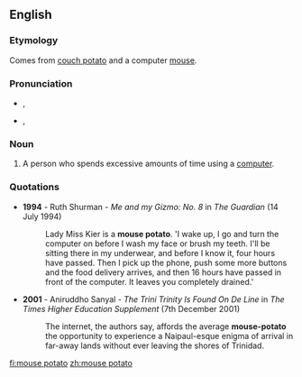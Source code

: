 ==English==

===Etymology===
Comes from [[couch potato]] and a computer [[mouse]].

===Pronunciation===
* {{a|UK}} {{IPA|/ˈmaʊs pəˈteɪ.təʊ/}}, {{SAMPA|/"maUs p@"teI.t@U/}}
* {{a|US}} {{IPA|/maʊs pəʊ.teɪ.təʊ/}}, {{SAMPA|/MaUs p@U.teI.t@U/}}

===Noun===
{{en-noun|sg=[[mouse]] [[potato]]|es}}

# {{idiom}} A person who spends excessive amounts of time using a [[computer]].

===Quotations===
* '''1994''' - Ruth Shurman - ''Me and my Gizmo: No. 8'' in ''The Guardian'' (14 July 1994)
*:Lady Miss Kier is a '''mouse potato'''. 'I wake up, I go and turn the computer on before I wash my face or brush my teeth. I'll be sitting there in my underwear, and before I know it, four hours have passed. Then I pick up the phone, push some more buttons and the food delivery arrives, and then 16 hours have passed in front of the computer. It leaves you completely drained.'
* '''2001''' - Aniruddho Sanyal - ''The Trini Trinity Is Found On De Line'' in ''The Times Higher Education Supplement'' (7th December 2001)
*:The internet, the authors say, affords the average '''mouse-potato''' the opportunity to experience a Naipaul-esque enigma of arrival in far-away lands without ever leaving the shores of Trinidad.

[[fi:mouse potato]]
[[zh:mouse potato]]